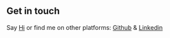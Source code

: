 ## Get in touch

Say <a href="mailto:adrian.zawadzki@outlook.com">Hi</a> or find me on other platforms: <a href="https://github.com/Had3r">Github</a> & <a href="https://www.linkedin.com/in/adrian-zawadzki-181b8112a/">Linkedin</a>